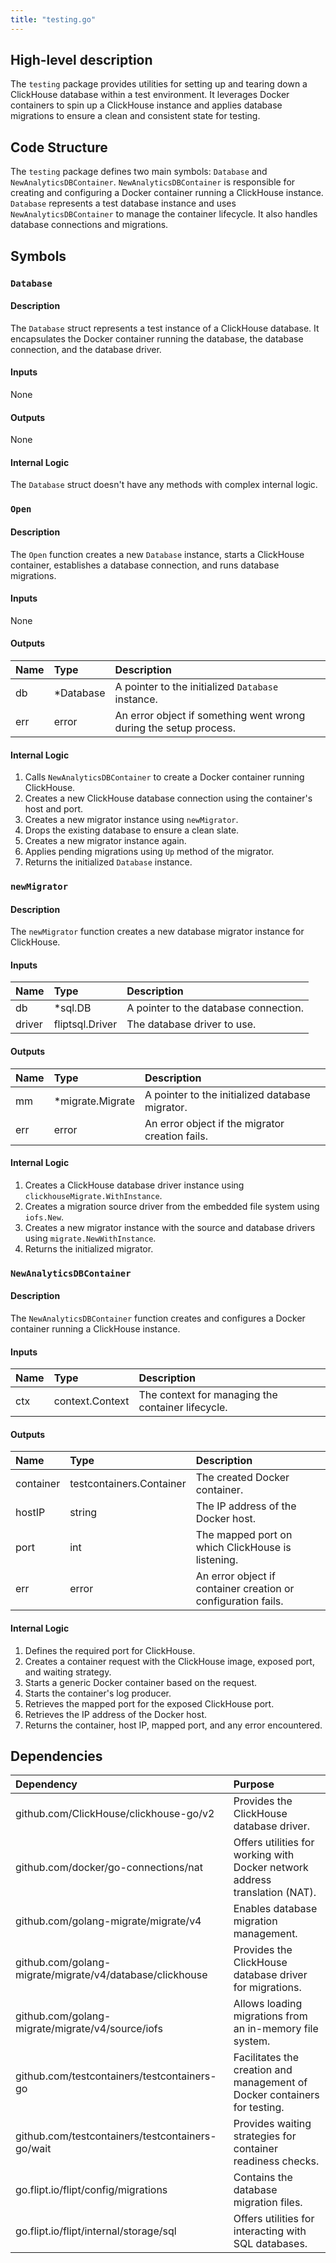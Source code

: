 ```yaml
---
title: "testing.go"
---
```


## High-level description
The `testing` package provides utilities for setting up and tearing down a ClickHouse database within a test environment. It leverages Docker containers to spin up a ClickHouse instance and applies database migrations to ensure a clean and consistent state for testing.

## Code Structure
The `testing` package defines two main symbols: `Database` and `NewAnalyticsDBContainer`. `NewAnalyticsDBContainer` is responsible for creating and configuring a Docker container running a ClickHouse instance. `Database` represents a test database instance and uses `NewAnalyticsDBContainer` to manage the container lifecycle. It also handles database connections and migrations.

## Symbols

### `Database`
#### Description
The `Database` struct represents a test instance of a ClickHouse database. It encapsulates the Docker container running the database, the database connection, and the database driver.

#### Inputs
None

#### Outputs
None

#### Internal Logic
The `Database` struct doesn't have any methods with complex internal logic.

### `Open`
#### Description
The `Open` function creates a new `Database` instance, starts a ClickHouse container, establishes a database connection, and runs database migrations.

#### Inputs
None

#### Outputs
| Name | Type | Description |
|:-----|:-----|:------------|
| db | \*Database | A pointer to the initialized `Database` instance. |
| err | error | An error object if something went wrong during the setup process. |

#### Internal Logic
1. Calls `NewAnalyticsDBContainer` to create a Docker container running ClickHouse.
2. Creates a new ClickHouse database connection using the container's host and port.
3. Creates a new migrator instance using `newMigrator`.
4. Drops the existing database to ensure a clean slate.
5. Creates a new migrator instance again.
6. Applies pending migrations using `Up` method of the migrator.
7. Returns the initialized `Database` instance.

### `newMigrator`
#### Description
The `newMigrator` function creates a new database migrator instance for ClickHouse.

#### Inputs
| Name | Type | Description |
|:-----|:-----|:------------|
| db | \*sql.DB | A pointer to the database connection. |
| driver | fliptsql.Driver | The database driver to use. |

#### Outputs
| Name | Type | Description |
|:-----|:-----|:------------|
| mm | \*migrate.Migrate | A pointer to the initialized database migrator. |
| err | error | An error object if the migrator creation fails. |

#### Internal Logic
1. Creates a ClickHouse database driver instance using `clickhouseMigrate.WithInstance`.
2. Creates a migration source driver from the embedded file system using `iofs.New`.
3. Creates a new migrator instance with the source and database drivers using `migrate.NewWithInstance`.
4. Returns the initialized migrator.

### `NewAnalyticsDBContainer`
#### Description
The `NewAnalyticsDBContainer` function creates and configures a Docker container running a ClickHouse instance.

#### Inputs
| Name | Type | Description |
|:-----|:-----|:------------|
| ctx | context.Context | The context for managing the container lifecycle. |

#### Outputs
| Name | Type | Description |
|:-----|:-----|:------------|
| container | testcontainers.Container | The created Docker container. |
| hostIP | string | The IP address of the Docker host. |
| port | int | The mapped port on which ClickHouse is listening. |
| err | error | An error object if container creation or configuration fails. |

#### Internal Logic
1. Defines the required port for ClickHouse.
2. Creates a container request with the ClickHouse image, exposed port, and waiting strategy.
3. Starts a generic Docker container based on the request.
4. Starts the container's log producer.
5. Retrieves the mapped port for the exposed ClickHouse port.
6. Retrieves the IP address of the Docker host.
7. Returns the container, host IP, mapped port, and any error encountered.

## Dependencies
| Dependency | Purpose |
|:-----------|:--------|
| github.com/ClickHouse/clickhouse-go/v2 | Provides the ClickHouse database driver. |
| github.com/docker/go-connections/nat | Offers utilities for working with Docker network address translation (NAT). |
| github.com/golang-migrate/migrate/v4 | Enables database migration management. |
| github.com/golang-migrate/migrate/v4/database/clickhouse | Provides the ClickHouse database driver for migrations. |
| github.com/golang-migrate/migrate/v4/source/iofs | Allows loading migrations from an in-memory file system. |
| github.com/testcontainers/testcontainers-go | Facilitates the creation and management of Docker containers for testing. |
| github.com/testcontainers/testcontainers-go/wait | Provides waiting strategies for container readiness checks. |
| go.flipt.io/flipt/config/migrations | Contains the database migration files. |
| go.flipt.io/flipt/internal/storage/sql | Offers utilities for interacting with SQL databases. |

